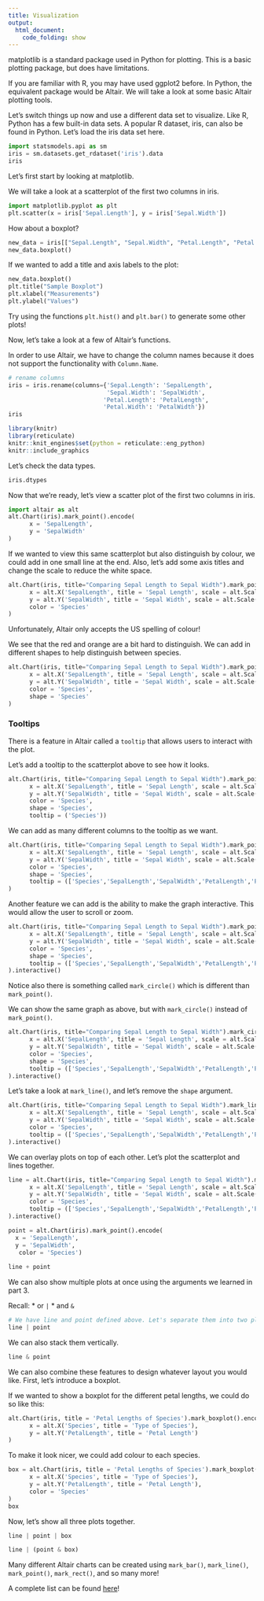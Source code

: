 ```yaml
---
title: Visualization
output:
  html_document:
    code_folding: show
---
```


matplotlib is a standard package used in Python for plotting. This is a basic plotting package, but does have limitations.

If you are familiar with R, you may have used ggplot2 before. In Python, the equivalent package would be Altair. We will take a look at some basic Altair plotting tools.

Let's switch things up now and use a different data set to visualize. Like R, Python has a few built-in data sets. A popular R dataset, iris, can also be found in Python. Let's load the iris data set here.

```python
import statsmodels.api as sm
iris = sm.datasets.get_rdataset('iris').data
iris
```

Let's first start by looking at matplotlib.

We will take a look at a scatterplot of the first two columns in iris.

```python
import matplotlib.pyplot as plt
plt.scatter(x = iris['Sepal.Length'], y = iris['Sepal.Width'])
```

How about a boxplot?

```python
new_data = iris[["Sepal.Length", "Sepal.Width", "Petal.Length", "Petal.Width"]]
new_data.boxplot()
```

If we wanted to add a title and axis labels to the plot:

```python
new_data.boxplot()
plt.title("Sample Boxplot")
plt.xlabel("Measurements")
plt.ylabel("Values")
```

::: exercise

Try using the functions `plt.hist()` and `plt.bar()` to generate some other plots!

:::

Now, let's take a look at a few of Altair's functions. 

In order to use Altair, we have to change the column names because it does not support the functionality with `Column.Name`.

```python
# rename columns
iris = iris.rename(columns={'Sepal.Length': 'SepalLength', 
                            'Sepal.Width': 'SepalWidth',
                           'Petal.Length': 'PetalLength',
                           'Petal.Width': 'PetalWidth'})
iris
```


```r
library(knitr)  
library(reticulate)  
knitr::knit_engines$set(python = reticulate::eng_python)  
knitr::include_graphics
```

Let's check the data types.

```python
iris.dtypes
```

Now that we're ready, let's view a scatter plot of the first two columns in iris.

```python
import altair as alt
alt.Chart(iris).mark_point().encode(
      x = 'SepalLength',
      y = 'SepalWidth'
)
```

If we wanted to view this same scatterplot but also distinguish by colour, we could add in one small line at the end. Also, let's add some axis titles and change the scale to reduce the white space.

```python
alt.Chart(iris, title="Comparing Sepal Length to Sepal Width").mark_point().encode(
      x = alt.X('SepalLength', title = 'Sepal Length', scale = alt.Scale(domain = (4,9))),
      y = alt.Y('SepalWidth', title = 'Sepal Width', scale = alt.Scale(domain = (1.5,4.5))),
      color = 'Species'
)
```

Unfortunately, Altair only accepts the US spelling of colour!

We see that the red and orange are a bit hard to distinguish. We can add in different shapes to help distinguish between species.

```python
alt.Chart(iris, title="Comparing Sepal Length to Sepal Width").mark_point().encode(
      x = alt.X('SepalLength', title = 'Sepal Length', scale = alt.Scale(domain = (4,9))),
      y = alt.Y('SepalWidth', title = 'Sepal Width', scale = alt.Scale(domain = (1.5,4.5))),
      color = 'Species',
      shape = 'Species'
)
```

### Tooltips

There is a feature in Altair called a `tooltip` that allows users to interact with the plot.

Let's add a tooltip to the scatterplot above to see how it looks.

```python
alt.Chart(iris, title="Comparing Sepal Length to Sepal Width").mark_point().encode(
      x = alt.X('SepalLength', title = 'Sepal Length', scale = alt.Scale(domain = (4,9))),
      y = alt.Y('SepalWidth', title = 'Sepal Width', scale = alt.Scale(domain = (1.5,4.5))),
      color = 'Species',
      shape = 'Species',
      tooltip = ('Species'))
```

We can add as many different columns to the tooltip as we want.

```python
alt.Chart(iris, title="Comparing Sepal Length to Sepal Width").mark_point().encode(
      x = alt.X('SepalLength', title = 'Sepal Length', scale = alt.Scale(domain = (4,9))),
      y = alt.Y('SepalWidth', title = 'Sepal Width', scale = alt.Scale(domain = (1.5,4.5))),
      color = 'Species',
      shape = 'Species',
      tooltip = (['Species','SepalLength','SepalWidth','PetalLength','PetalWidth'])
)
```

Another feature we can add is the ability to make the graph interactive. This would allow the user to scroll or zoom.

```python
alt.Chart(iris, title="Comparing Sepal Length to Sepal Width").mark_point().encode(
      x = alt.X('SepalLength', title = 'Sepal Length', scale = alt.Scale(domain = (4,9))),
      y = alt.Y('SepalWidth', title = 'Sepal Width', scale = alt.Scale(domain = (1.5,4.5))),
      color = 'Species',
      shape = 'Species',
      tooltip = (['Species','SepalLength','SepalWidth','PetalLength','PetalWidth'])
).interactive()
```

Notice also there is something called `mark_circle()` which is different than `mark_point()`.

We can show the same graph as above, but with `mark_circle()` instead of `mark_point()`.

```python
alt.Chart(iris, title="Comparing Sepal Length to Sepal Width").mark_circle().encode(
      x = alt.X('SepalLength', title = 'Sepal Length', scale = alt.Scale(domain = (4,9))),
      y = alt.Y('SepalWidth', title = 'Sepal Width', scale = alt.Scale(domain = (1.5,4.5))),
      color = 'Species',
      shape = 'Species',
      tooltip = (['Species','SepalLength','SepalWidth','PetalLength','PetalWidth'])
).interactive()
```

Let's take a look at `mark_line()`, and let's remove the `shape` argument.

```python
alt.Chart(iris, title="Comparing Sepal Length to Sepal Width").mark_line().encode(
      x = alt.X('SepalLength', title = 'Sepal Length', scale = alt.Scale(domain = (4,9))),
      y = alt.Y('SepalWidth', title = 'Sepal Width', scale = alt.Scale(domain = (1.5,4.5))),
      color = 'Species',
      tooltip = (['Species','SepalLength','SepalWidth','PetalLength','PetalWidth'])
).interactive()
```

We can overlay plots on top of each other. Let's plot the scatterplot and lines together.

```python
line = alt.Chart(iris, title="Comparing Sepal Length to Sepal Width").mark_line().encode(
      x = alt.X('SepalLength', title = 'Sepal Length', scale = alt.Scale(domain = (4,9))),
      y = alt.Y('SepalWidth', title = 'Sepal Width', scale = alt.Scale(domain = (1.5,4.5))),
      color = 'Species',
      tooltip = (['Species','SepalLength','SepalWidth','PetalLength','PetalWidth'])
).interactive()

point = alt.Chart(iris).mark_point().encode(
  x = 'SepalLength',
  y = 'SepalWidth',
   color = 'Species')
  
line + point
```


We can also show multiple plots at once using the arguments we learned in part 3.

Recall:
* or `|`
* and `&`

```python
# We have line and point defined above. Let's separate them into two plots.
line | point
```

We can also stack them vertically.

```python
line & point
```

We can also combine these features to design whatever layout you would like. First, let's introduce a boxplot.

If we wanted to show a boxplot for the different petal lengths, we could do so like this:

```python
alt.Chart(iris, title = 'Petal Lengths of Species').mark_boxplot().encode(
      x = alt.X('Species', title = 'Type of Species'),
      y = alt.Y('PetalLength', title = 'Petal Length')
)
```

To make it look nicer, we could add colour to each species.

```python
box = alt.Chart(iris, title = 'Petal Lengths of Species').mark_boxplot().encode(
      x = alt.X('Species', title = 'Type of Species'),
      y = alt.Y('PetalLength', title = 'Petal Length'),
      color = 'Species'
)
box
```

Now, let's show all three plots together.

```python
line | point | box
```

```python
line | (point & box)
```

Many different Altair charts can be created using `mark_bar()`, `mark_line()`, `mark_point()`, `mark_rect()`, and so many more!

A complete list can be found [here](https://altair-viz.github.io/user_guide/marks.html#:~:text=Altair%20provides%20a%20number%20of%20basic%20mark%20properties%3A,Dot%20Per%20Zipcode%20%2010%20more%20rows%20)!